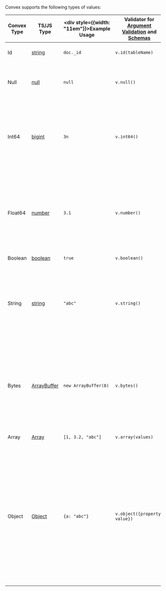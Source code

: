 Convex supports the following types of values:

<div className="convex-full-width">

| Convex Type | TS/JS Type                                                                                                  | <div style={{width: "11em"}}>Example Usage</div> | Validator for [Argument Validation](/functions/args-validation) and [Schemas](/database/schemas) | `json` Format for [Export](/database/import-export) | Notes                                                                                                                                                                                                                                                                                                                                                  |
| ----------- | ----------------------------------------------------------------------------------------------------------- | ------------------------------------------------ | ------------------------------------------------------------------------------------------------ | --------------------------------------------------- | ------------------------------------------------------------------------------------------------------------------------------------------------------------------------------------------------------------------------------------------------------------------------------------------------------------------------------------------------------ |
| Id          | [string](https://developer.mozilla.org/en-US/docs/Web/JavaScript/Data_structures#string_type)               | `doc._id`                                        | `v.id(tableName)`                                                                                | string                                              | See [Document IDs](/database/document-ids).                                                                                                                                                                                                                                                                                                            |
| Null        | [null](https://developer.mozilla.org/en-US/docs/Web/JavaScript/Data_structures#null_type)                   | `null`                                           | `v.null()`                                                                                       | null                                                | JavaScript's `undefined` is not a valid Convex value. Use `null` instead.                                                                                                                                                                                                                                                                              |
| Int64       | [bigint](https://developer.mozilla.org/en-US/docs/Web/JavaScript/Data_structures#bigint_type)               | `3n`                                             | `v.int64()`                                                                                      | string (base10)                                     | Int64s only support BigInts between -2^63 and 2^63-1. Convex supports `bigint`s in [most modern browsers](https://caniuse.com/bigint).                                                                                                                                                                                                                 |
| Float64     | [number](https://developer.mozilla.org/en-US/docs/Web/JavaScript/Data_structures#number_type)               | `3.1`                                            | `v.number()`                                                                                     | number / string                                     | Convex supports all IEEE-754 double-precision floating point numbers (such as NaNs). Inf and NaN are JSON serialized as strings.                                                                                                                                                                                                                       |
| Boolean     | [boolean](https://developer.mozilla.org/en-US/docs/Web/JavaScript/Data_structures#boolean_type)             | `true`                                           | `v.boolean()`                                                                                    | bool                                                |
| String      | [string](https://developer.mozilla.org/en-US/docs/Web/JavaScript/Data_structures#string_type)               | `"abc"`                                          | `v.string()`                                                                                     | string                                              | Strings are stored as UTF-8 and must be valid Unicode sequences. Strings must be smaller than the 1MB total size limit when encoded as UTF-8.                                                                                                                                                                                                          |
| Bytes       | [ArrayBuffer](https://developer.mozilla.org/en-US/docs/Web/JavaScript/Reference/Global_Objects/ArrayBuffer) | `new ArrayBuffer(8)`                             | `v.bytes()`                                                                                      | string (base64)                                     | Convex supports first class bytestrings, passed in as `ArrayBuffer`s. Bytestrings must be smaller than the 1MB total size limit for Convex types.                                                                                                                                                                                                      |
| Array       | [Array](https://developer.mozilla.org/en-US/docs/Web/JavaScript/Reference/Global_Objects/Array)             | `[1, 3.2, "abc"]`                                | `v.array(values)`                                                                                | array                                               | Arrays can have at most 8192 values.                                                                                                                                                                                                                                                                                                                   |
| Object      | [Object](https://developer.mozilla.org/en-US/docs/Web/JavaScript/Data_structures#objects)                   | `{a: "abc"}`                                     | `v.object({property: value})`                                                                    | object                                              | Convex only supports "plain old JavaScript objects" (objects that do not have a custom prototype). Convex includes all [enumerable properties](https://developer.mozilla.org/en-US/docs/Web/JavaScript/Enumerability_and_ownership_of_properties). Objects can have at most 1024 entries. Field names must be nonempty and not start with "$" or "\_". |

</div>
